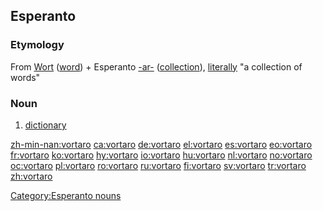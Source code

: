 ==Esperanto==

===Etymology===
From {{etyl|de|eo}} [[Wort]] ([[word]]) + Esperanto [[-ar-]] ([[collection]]), [[literally]] "a collection of words"

===Noun===
{{eo-noun}}
{{wikipedia|lang=eo}}

# [[dictionary]]

<!-- (eo) Publikigo, ĝenerale en formo de libro, kiu donas ordigitan liston aŭ aron ( normale alfabete ) de vortoj, kutime klarigante iliajn signifiojn kaj iufoje enhavante informon pri etimologio, uzo, traduko kaj aliaj elementoj rilataj kun la vorto. Iuj vortaroj listigas la vortojn en pli ol unu lingvo kaŭ donas tradukon en pli ol unu lingvo.-->

[[Category:Esperanto nouns]]

[[zh-min-nan:vortaro]]
[[ca:vortaro]]
[[de:vortaro]]
[[el:vortaro]]
[[es:vortaro]]
[[eo:vortaro]]
[[fr:vortaro]]
[[ko:vortaro]]
[[hy:vortaro]]
[[io:vortaro]]
[[hu:vortaro]]
[[nl:vortaro]]
[[no:vortaro]]
[[oc:vortaro]]
[[pl:vortaro]]
[[ro:vortaro]]
[[ru:vortaro]]
[[fi:vortaro]]
[[sv:vortaro]]
[[tr:vortaro]]
[[zh:vortaro]]